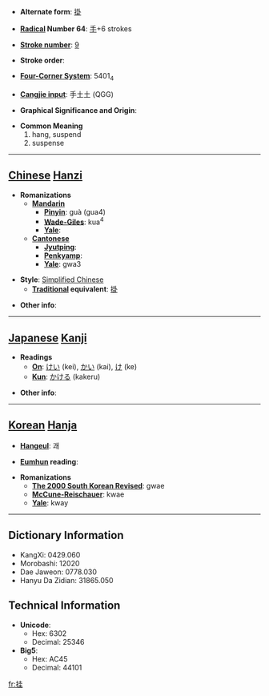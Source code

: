 * '''Alternate form''': [[掛]]

* '''[[Wiktionary:Chinese radical index| Radical]] Number 64''': [[Wiktionary:Chinese radical index 手|手]]+6 strokes

* '''[[Wiktionary:Chinese total strokes index|Stroke number]]''': [[Wiktionary:Chinese total strokes index 9|9]]

* '''Stroke order''': 

* '''[[Wiktionary:Chinese four corner index|Four-Corner System]]''': 5401<sub>4</sub>

* '''[[Wiktionary:Chinese Cangjie index|Cangjie input]]''': 手土土 (QGG)

* '''Graphical Significance and Origin''': 

* '''Common Meaning'''
*#hang, suspend
*# suspense


----

== [[Chinese]] [[Hanzi]] ==

* '''Romanizations'''
** '''[[Mandarin]]'''
*** '''[[Pinyin]]''': guà (gua4)
*** '''[[Wade-Giles]]''': kua<sup>4</sup>
*** '''[[Yale]]''': 
** '''[[Cantonese]]'''
*** '''[[Jyutping]]''':
*** '''[[Penkyamp]]''': 
*** '''[[Yale]]''': gwa3

* '''Style''': [[Simplified Chinese]] 
** '''[[Traditional Chinese|Traditional]] equivalent''': [[掛]]

* '''Other info''': 

----

== [[Japanese]] [[Kanji]] ==

* '''Readings'''
** '''[[On]]''': [[けい]] (kei), [[かい]] (kai), [[け]] (ke)
** '''[[Kun]]''': [[かける]] (kakeru)

* '''Other info''':  

----

== [[Korean]] [[Hanja]] ==

* '''[[Hangeul]]''': 괘

* '''[[Eumhun]] reading''': 

* '''Romanizations'''
** '''[[The 2000 South Korean Revised Romanization|The 2000 South Korean Revised]]''': gwae
** '''[[McCune-Reischauer]]''': kwae
** '''[[Yale]]''': kway

----

== Dictionary Information ==

* KangXi: 0429.060
* Morobashi: 12020
* Dae Jaweon: 0778.030
* Hanyu Da Zidian: 31865.050

== Technical Information ==

* '''Unicode''':
** Hex: 6302
** Decimal: 25346
* '''Big5''':
** Hex: AC45
** Decimal: 44101

[[fr:挂]]